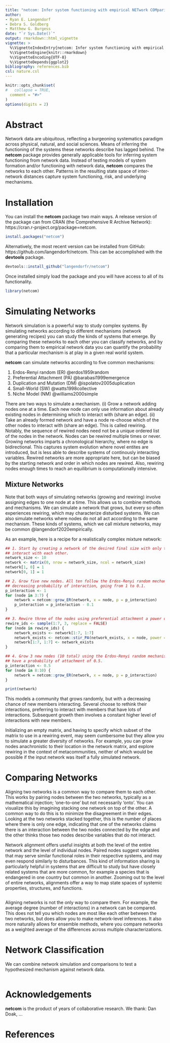 ```yaml
---
title: "netcom: Infer system functioning with empirical NETwork COMparisons"
author:
- Ryan E. Langendorf
- Debra S. Goldberg
- Matthew G. Burgess
date: "`r Sys.Date()`"
output: rmarkdown::html_vignette
vignette: >
  %\VignetteIndexEntry{netcom: Infer system functioning with empirical NETwork COMparisons}
  %\VignetteEngine{knitr::rmarkdown}
  %\VignetteEncoding{UTF-8}
  %\VignetteDepends{ggplot2}
bibliography: references.bib
csl: nature.csl
---
```


```r
knitr::opts_chunk$set(
#   collapse = TRUE,
  comment = "#>"
)
options(digits = 2)
```

# Abstract
Network data are ubiquitous, reflecting a burgeoning systematics paradigm across physical, natural, and social sciences. Means of inferring the functioning of the systems these networks describe has lagged behind. The **netcom** package provides generally applicable tools for inferring system functioning from network data. Instead of testing models of system formation and/or functioning with network data, **netcom** compares the networks to each other. Patterns in the resulting state space of inter-network distances capture system functioning, risk, and underlying mechanisms.

# Installation

You can install the **netcom** package two main ways. A release version of the package can from CRAN (the Comprehensive R Archive Network): https://cran.r-project.org/package=netcom.

```r
install.packages("netcom")
```

Alternatively, the most recent version can be installed from GitHub: https://github.com/langendorfr/netcom. This can be accomplished with the **devtools** package.

```r
devtools::install_github("langendorfr/netcom")
```

Once installed simply load the package and you will have access to all of its functionality.

```r
library(netcom)
```

# Simulating Networks

Network simulation is a powerful way to study complex systems. By simulating networks according to different mechanisms (network generating recipes) you can study the kinds of systems that emerge. By comparing these networks to each other you can classify networks, and by comparing them to empirical network data you can quantify the probability that a particular mechanism is at play in a given real world system.

__netcom__ can simulate networks according to five common mechanisms:

1. Erdos-Renyi random (ER) @erdos1959random
2. Preferential Attachment (PA) @barabasi1999emergence
3. Duplication and Mutation (DM) @ispolatov2005duplication
4. Small-World (SW) @watts1998collective
5. Niche Model (NM) @williams2000simple

There are two ways to simulate a mechanism. (i) Grow a network adding nodes one at a time. Each new node can only use information about already existing nodes in determining which to interact with (share an edge). (ii) Take an already formed network and have a node re-choose which of the other nodes to interact with (share an edge). This is called rewiring. Notably, the sequence of rewired nodes need not be a unique ordered list of the nodes in the network. Nodes can be rewired multiple times or never. Growing networks imparts a chronological hierarchy, where no edge is bidirectional. This captures system evolution where novel entites are introduced, but is less able to describe systems of continously interacting variables. Rewired networks are more appropriate here, but can be biased by the starting network and order in which nodes are rewired. Also, rewiring nodes enough times to reach an equilibrium is computationally intensive.

## Mixture Networks

Note that both ways of simulating networks (growing and rewiring) involve assigning edges to one node at a time. This allows us to combine methods and mechanisms. We can simulate a network that grows, but every so often experiences rewiring, which may characterize disturbed systems. We can also simulate networks where nodes do not all act according to the same mechanism. These kinds of systems, which we call mixture networks, may be common @langendorf2020empirically.

As an example, here is a recipe for a realistically complex mixture network:

```r
## 1. Start by creating a network of the desired final size with only two variables that
## interact with each other.
network_size <- 10
network <- matrix(0, nrow = network_size, ncol = network_size)
network[1, 0] = 1
network[0, 1] = 1

## 2. Grow five new nodes. All ten follow the Erdos-Renyi random mechanism, but with a 
## decreasing probability of interaction, going from 1 to 0.1.
p_interaction <- 1
for (node in 3:7) {
    network = netcom::grow_ER(network, x = node, p = p_interaction)
    p_interaction = p_interaction - 0.1
}

## 3. Rewire three of the nodes using preferential attachment a power of 2.
rewire_ids <- sample(1:7, 3, replace = FALSE)
for (node in rewire_ids) {
    network_exists <- network[1:7, 1:7]
    network_exists <- netcom::stir_PA(network_exists, x = node, power = 2)
    network[1:7, 1:7] <- network_exists
}

## 4. Grow 3 new nodes (10 total) using the Erdos-Renyi random mechanism again. All eight 
## have a probability of attachment of 0.5.
p_interaction <- 0.5
for (node in 8:10) {
    network = netcom::grow_ER(network, x = node, p = p_interaction)
}

print(network)
```

This models a community that grows randomly, but with a decreasing chance of new members interacting. Several choose to rethink their interactions, preferring to interact with members that have lots of interactions. Subsequent growth then involves a constant higher level of interactions with new members.

Initializing an empty matrix, and having to specify which subset of the matrix to use in a rewiring event, may seem cumbersome but they allow you to simulate a greater diversity of networks. For example, you can grow nodes anachronistic to their location in the network matrix, and explore rewiring in the context of metacommunities, neither of which would be possible if the input network was itself a fully simulated network.

# Comparing Networks

Aligning two networks is a common way to compare them to each other. This works by pairing nodes between the two networks, typically as a mathematical injection; 'one-to-one' but not necessarily 'onto'. You can visualize this by imagining stacking one network on top of the other. A common way to do this is to minimize the disagreement in their edges. Looking at the two networks stacked together, this is the number of places where there is only one edge, indicating that one of the networks claims there is an interaction between the two nodes connected by the edge and the other thinks those two nodes describe variables that do not interact.

Network alignment offers useful insights at both the level of the entire network and the level of individual nodes. Paired nodes suggest variables that may serve similar functional roles in their respective systems, and may even respond similarly to disturbances. This kind of information sharing is particularly helpful in systems that are difficult to study but have closely related systems that are more common, for example a species that is endangered in one country but common in another. Zooming out to the level of entire networks, alignments offer a way to map state spaces of systemic properties, structures, and functions. 

```r
```

Aligning networks is not the only way to compare them. For example, the average degree (number of interactions) in a network can be compared. This does not tell you which nodes are most like each other between the two networks, but does allow you to make network-level inferences. It also more naturally allows for ensemble methods, where you compare networks as a weighted average of the differences across multiple characterizations.

# Network Classification
We can combine network simulation and comparisons to test a hypothesized mechanism against network data.

```r
```


# Acknowledgements

**netcom** is the product of years of collaborative research. We thank: Dan Doak, ...

# References